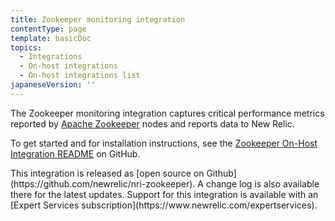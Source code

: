 ```yaml
---
title: Zookeeper monitoring integration
contentType: page
template: basicDoc
topics:
  - Integrations
  - On-host integrations
  - On-host integrations list
japaneseVersion: ''
---
```


The Zookeeper monitoring integration captures critical performance metrics reported by [Apache Zookeeper](https://zookeeper.apache.org/) nodes and reports data to New Relic.

To get started and for installation instructions, see the [Zookeeper On-Host Integration README](https://github.com/newrelic/nri-zookeeper) on GitHub.

<Callout variant="tip">
  This integration is released as [open source on Github](https://github.com/newrelic/nri-zookeeper). A change log is also available there for the latest updates. Support for this integration is available with an [Expert Services subscription](https://www.newrelic.com/expertservices).
</Callout>

